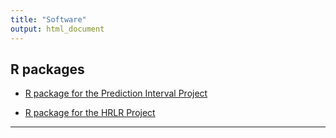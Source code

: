 ```yaml
---
title: "Software"
output: html_document
---
```


## **R packages**

  * [R package for the Prediction Interval Project](pipack.txt)

  * [R package for the HRLR Project](hrlrpack.txt)

* * *